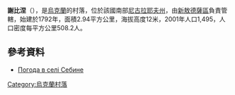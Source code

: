 {{coord|47|11|48|N|31|51|28|E|scale:100000|display=title}}

'''謝比涅'''（{{lang-uk|Себине}}），是[[烏克蘭|烏克蘭]]的村落，位於該國南部[[尼古拉耶夫州|尼古拉耶夫州]]，由[[新敖德薩區|新敖德薩區]]負責管轄，始建於1792年，面積2.94平方公里，海拔高度12米，2001年人口1,495，人口密度每平方公里508.2人。

==參考資料==
* [http://weather.in.ua/ua/nikolaevskaja/23479 Погода в селі Себине]{{Wayback|url=http://weather.in.ua/ua/nikolaevskaja/23479 |date=20160607033557 }}

{{Ukraine-geo-stub}}
[[Category:烏克蘭村落|Category:烏克蘭村落]]